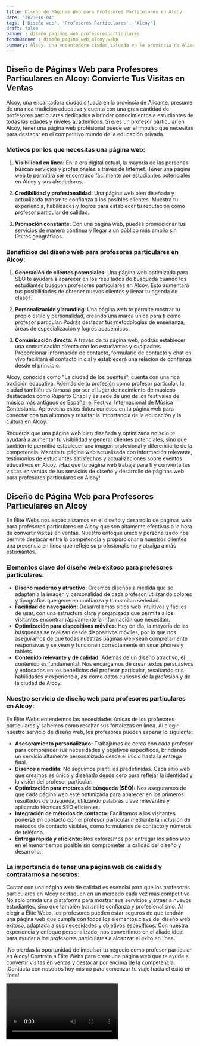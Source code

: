 ```yaml
---
title: Diseño de Páginas Web para Profesores Particulares en Alcoy
date: '2023-10-04'
tags: ['Diseño web', 'Profesores Particulares', 'Alcoy']
draft: false
banner : diseño_paginas_web_profesoresparticulares
fondoBanner : diseño_pagina_web_alcoy.webp
summary: Alcoy, una encantadora ciudad situada en la provincia de Alicante, presume de una rica tradición educativa y cuenta con una gran cantidad de profesores particulares dedicados a brindar conocimientos a estudiantes de todas las edades y niveles académicos. Si eres un profesor particular en Alcoy, tener una página web profesional puede ser el impulso que necesitas para destacar en el competitivo mundo de la educación privada.
---
```


## Diseño de Páginas Web para Profesores Particulares en Alcoy: Convierte Tus Visitas en Ventas

Alcoy, una encantadora ciudad situada en la provincia de Alicante, presume de una rica tradición educativa y cuenta con una gran cantidad de profesores particulares dedicados a brindar conocimientos a estudiantes de todas las edades y niveles académicos. Si eres un profesor particular en Alcoy, tener una página web profesional puede ser el impulso que necesitas para destacar en el competitivo mundo de la educación privada.

### Motivos por los que necesitas una página web:

1. **Visibilidad en línea**: En la era digital actual, la mayoría de las personas buscan servicios y profesionales a través de Internet. Tener una página web te permitirá ser encontrado fácilmente por estudiantes potenciales en Alcoy y sus alrededores.

2. **Credibilidad y profesionalidad**: Una página web bien diseñada y actualizada transmite confianza a los posibles clientes. Muestra tu experiencia, habilidades y logros para establecer tu reputación como profesor particular de calidad.

3. **Promoción constante**: Con una página web, puedes promocionar tus servicios de manera continua y llegar a un público más amplio sin límites geográficos.

### Beneficios del diseño web para profesores particulares en Alcoy:

1. **Generación de clientes potenciales**: Una página web optimizada para SEO te ayudará a aparecer en los resultados de búsqueda cuando los estudiantes busquen profesores particulares en Alcoy. Esto aumentará tus posibilidades de obtener nuevos clientes y llenar tu agenda de clases.

2. **Personalización y branding**: Una página web te permite mostrar tu propio estilo y personalidad, creando una marca única para ti como profesor particular. Podrás destacar tus metodologías de enseñanza, áreas de especialización y logros académicos.

3. **Comunicación directa**: A través de tu página web, podrás establecer una comunicación directa con los estudiantes y sus padres. Proporcionar información de contacto, formulario de contacto y chat en vivo facilitará el contacto inicial y establecerá una relación de confianza desde el principio.

Alcoy, conocida como "La ciudad de los puentes", cuenta con una rica tradición educativa. Además de tu profesión como profesor particular, la ciudad también es famosa por ser el lugar de nacimiento de músicos destacados como Ruperto Chapí y es sede de uno de los festivales de música más antiguos de España, el Festival Internacional de Música Contestania. Aprovecha estos datos curiosos en tu página web para conectar con tus alumnos y resaltar la importancia de la educación y la cultura en Alcoy.

Recuerda que una página web bien diseñada y optimizada no solo te ayudará a aumentar tu visibilidad y generar clientes potenciales, sino que también te permitirá establecer una imagen profesional y diferenciarte de la competencia. Mantén tu página web actualizada con información relevante, testimonios de estudiantes satisfechos y actualizaciones sobre eventos educativos en Alcoy. ¡Haz que tu página web trabaje para ti y convierte tus visitas en ventas de tus servicios de diseño y desarrollo de páginas web para profesores particulares en Alcoy!

<GifSeo />

<Cta />

## Diseño de Página Web para Profesores Particulares en Alcoy
En Élite Webs nos especializamos en el diseño y desarrollo de páginas web para profesores particulares en Alcoy que son altamente efectivas a la hora de convertir visitas en ventas. Nuestro enfoque único y personalizado nos permite destacar entre la competencia y proporcionar a nuestros clientes una presencia en línea que refleje su profesionalismo y atraiga a más estudiantes.

### Elementos clave del diseño web exitoso para profesores particulares:
- **Diseño moderno y atractivo:** Creamos diseños a medida que se adaptan a la imagen y personalidad de cada profesor, utilizando colores y tipografías que generen confianza y transmitan seriedad.
- **Facilidad de navegación:** Desarrollamos sitios web intuitivos y fáciles de usar, con una estructura clara y organizada que permita a los visitantes encontrar rápidamente la información que necesitan.
- **Optimización para dispositivos móviles:** Hoy en día, la mayoría de las búsquedas se realizan desde dispositivos móviles, por lo que nos aseguramos de que todas nuestras páginas web sean completamente responsivas y se vean y funcionen correctamente en smartphones y tablets.
- **Contenido relevante y de calidad:** Además de un diseño atractivo, el contenido es fundamental. Nos encargamos de crear textos persuasivos y enfocados en los beneficios del profesor particular, resaltando sus habilidades y experiencia, así como datos curiosos de la profesión y de la ciudad de Alcoy.

### Nuestro servicio de diseño web para profesores particulares en Alcoy:
En Élite Webs entendemos las necesidades únicas de los profesores particulares y sabemos cómo resaltar sus fortalezas en línea. Al elegir nuestro servicio de diseño web, los profesores pueden esperar lo siguiente:
- **Asesoramiento personalizado:** Trabajamos de cerca con cada profesor para comprender sus necesidades y objetivos específicos, brindando un servicio altamente personalizado desde el inicio hasta la entrega final.
- **Diseños a medida:** No seguimos plantillas predefinidas. Cada sitio web que creamos es único y diseñado desde cero para reflejar la identidad y la visión del profesor particular.
- **Optimización para motores de búsqueda (SEO):** Nos aseguramos de que cada página web esté optimizada para aparecer en los primeros resultados de búsqueda, utilizando palabras clave relevantes y aplicando técnicas SEO eficientes.
- **Integración de métodos de contacto:** Facilitamos a los visitantes ponerse en contacto con el profesor particular mediante la inclusión de métodos de contacto visibles, como formularios de contacto y números de teléfono.
- **Entrega rápida y eficiente:** Nos esforzamos por entregar los sitios web en el menor tiempo posible sin comprometer la calidad del diseño y desarrollo.

### La importancia de tener una página web de calidad y contratarnos a nosotros:
Contar con una página web de calidad es esencial para que los profesores particulares en Alcoy destaquen en un mercado cada vez más competitivo. No solo brinda una plataforma para mostrar sus servicios y atraer a nuevos estudiantes, sino que también transmite confianza y profesionalismo. Al elegir a Élite Webs, los profesores pueden estar seguros de que tendrán una página web que cumpla con todos los elementos clave del diseño web exitoso, adaptada a sus necesidades y objetivos específicos. Con nuestra experiencia y enfoque personalizado, nos convertimos en el aliado ideal para ayudar a los profesores particulares a alcanzar el éxito en línea.

¡No pierdas la oportunidad de impulsar tu negocio como profesor particular en Alcoy! Contrata a Élite Webs para crear una página web que te ayude a convertir visitas en ventas y destacar por encima de la competencia. ¡Contacta con nosotros hoy mismo para comenzar tu viaje hacia el éxito en línea!

<Video />

<CtaBot job='Profesores Particulares' city='Alcoy'/>

<Gmaps query='Alcoy+españa+maps' />